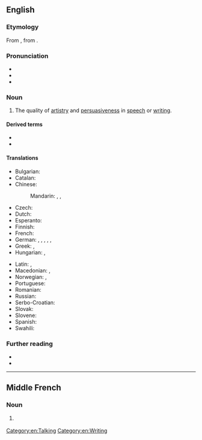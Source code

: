{{also|éloquence}}
==English==

===Etymology===
From {{etyl|fro|en}} {{m|fro|eloquence}}, from {{etyl|la|en}} {{m|la|eloquentia}}.

===Pronunciation===
* {{audio|En-us-eloquence.ogg|Audio (US)|lang=en}}
* {{IPA|/ˈɛləkwəns/|lang=en}}
* {{hyphenation|el|o|quence|lang=en}}

===Noun===
{{en-noun|~}}

# The quality of [[artistry]] and [[persuasiveness]] in [[speech]] or [[writing]].

====Derived terms====
* {{l|en|eloquency}}
* {{l|en|eloquently}}

====Translations====
{{trans-top|the quality of artistry and persuasiveness in speech or writing}}
* Bulgarian: {{t+|bg|красноречие|n}}
* Catalan: {{t+|ca|eloqüència|f}}
* Chinese:
*: Mandarin: {{t+|cmn|雄辯|sc=Hani}}, {{t+|cmn|雄辩|tr=xióngbiàn|sc=Hani}}, {{t+|cmn|口才|tr=kǒucái|sc=Hani}}
* Czech: {{t|cs|výmluvnost|f}}
* Dutch: {{t+|nl|welbespraaktheid|f}}
* Esperanto: {{t|eo|elokventeco}}
* Finnish: {{t+|fi|kaunopuheisuus}}
* French: {{t+|fr|éloquence|f}}
* German: {{t|de|Redegewandtheit|f}}, {{t+|de|Eloquenz|f}}, {{t|de|Sprachfertigkeit|f}}, {{t+|de|Beredsamkeit|f}}, {{t+|de|Redseligkeit}}, {{t+|de|Redseligkeit}}
* Greek: {{t+|el|ευγλωττία|f}}, {{t+|el|ευφράδεια|f}}
* Hungarian: {{t+|hu|ékesszólás}}, {{t+|hu|beszédkészség}}
{{trans-mid}}
* Latin: {{t|la|fācundia|f}}, {{t|la|eloquium}}
* Macedonian: {{t|mk|речитост|f|tr=réčitost|sc=Cyrl}}, {{t|mk|красноречивост|f|tr=krasnoréčivost|sc=Cyrl}}
* Norwegian: {{t|no|veltalenhet|m}}, {{t|no|språkferdighet|m}}
* Portuguese: {{t+|pt|eloquência|f}}
* Romanian: {{t+|ro|elocvență|f}}
* Russian: {{t+|ru|красноре́чие|n}}
* Serbo-Croatian: {{t+|sh|rječitost|f}}
* Slovak: {{t|sk|výrečnosť|f}}
* Slovene: {{t|sl|zgovornost|f}}
* Spanish: {{t+|es|elocuencia|f}}
* Swahili: {{t|sw|usemaji}}
{{trans-bottom}}

===Further reading===
* {{pedialite}}
* {{quotelite}}

[[Category:en:Talking]]
[[Category:en:Writing]]

----

==Middle French==

===Noun===
{{frm-noun|f|-}}

# {{l|en|eloquence}} {{gloss|quality of being eloquent}}